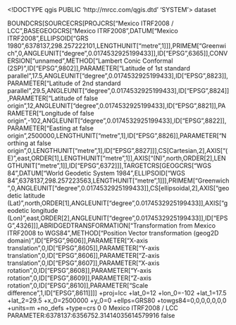 <!DOCTYPE qgis PUBLIC 'http://mrcc.com/qgis.dtd' 'SYSTEM'>
<qgis version="3.40.7-Bratislava">
  <identifier></identifier>
  <parentidentifier></parentidentifier>
  <language></language>
  <type>dataset</type>
  <title></title>
  <abstract></abstract>
  <links/>
  <dates/>
  <fees></fees>
  <encoding></encoding>
  <crs>
    <spatialrefsys nativeFormat="Wkt">
      <wkt>BOUNDCRS[SOURCECRS[PROJCRS["Mexico ITRF2008 / LCC",BASEGEOGCRS["Mexico ITRF2008",DATUM["Mexico ITRF2008",ELLIPSOID["GRS 1980",6378137,298.257222101,LENGTHUNIT["metre",1]]],PRIMEM["Greenwich",0,ANGLEUNIT["degree",0.0174532925199433]],ID["EPSG",6365]],CONVERSION["unnamed",METHOD["Lambert Conic Conformal (2SP)",ID["EPSG",9802]],PARAMETER["Latitude of 1st standard parallel",17.5,ANGLEUNIT["degree",0.0174532925199433],ID["EPSG",8823]],PARAMETER["Latitude of 2nd standard parallel",29.5,ANGLEUNIT["degree",0.0174532925199433],ID["EPSG",8824]],PARAMETER["Latitude of false origin",12,ANGLEUNIT["degree",0.0174532925199433],ID["EPSG",8821]],PARAMETER["Longitude of false origin",-102,ANGLEUNIT["degree",0.0174532925199433],ID["EPSG",8822]],PARAMETER["Easting at false origin",2500000,LENGTHUNIT["metre",1],ID["EPSG",8826]],PARAMETER["Northing at false origin",0,LENGTHUNIT["metre",1],ID["EPSG",8827]]],CS[Cartesian,2],AXIS["(E)",east,ORDER[1],LENGTHUNIT["metre",1]],AXIS["(N)",north,ORDER[2],LENGTHUNIT["metre",1]],ID["EPSG",6372]]],TARGETCRS[GEOGCRS["WGS 84",DATUM["World Geodetic System 1984",ELLIPSOID["WGS 84",6378137,298.257223563,LENGTHUNIT["metre",1]]],PRIMEM["Greenwich",0,ANGLEUNIT["degree",0.0174532925199433]],CS[ellipsoidal,2],AXIS["geodetic latitude (Lat)",north,ORDER[1],ANGLEUNIT["degree",0.0174532925199433]],AXIS["geodetic longitude (Lon)",east,ORDER[2],ANGLEUNIT["degree",0.0174532925199433]],ID["EPSG",4326]]],ABRIDGEDTRANSFORMATION["Transformation from Mexico ITRF2008 to WGS84",METHOD["Position Vector transformation (geog2D domain)",ID["EPSG",9606]],PARAMETER["X-axis translation",0,ID["EPSG",8605]],PARAMETER["Y-axis translation",0,ID["EPSG",8606]],PARAMETER["Z-axis translation",0,ID["EPSG",8607]],PARAMETER["X-axis rotation",0,ID["EPSG",8608]],PARAMETER["Y-axis rotation",0,ID["EPSG",8609]],PARAMETER["Z-axis rotation",0,ID["EPSG",8610]],PARAMETER["Scale difference",1,ID["EPSG",8611]]]]</wkt>
      <proj4>+proj=lcc +lat_0=12 +lon_0=-102 +lat_1=17.5 +lat_2=29.5 +x_0=2500000 +y_0=0 +ellps=GRS80 +towgs84=0,0,0,0,0,0,0 +units=m +no_defs +type=crs</proj4>
      <srsid>0</srsid>
      <srid>0</srid>
      <authid></authid>
      <description>Mexico ITRF2008 / LCC</description>
      <projectionacronym></projectionacronym>
      <ellipsoidacronym>PARAMETER:6378137:6356752.31414035614579916</ellipsoidacronym>
      <geographicflag>false</geographicflag>
    </spatialrefsys>
  </crs>
  <extent/>
</qgis>

